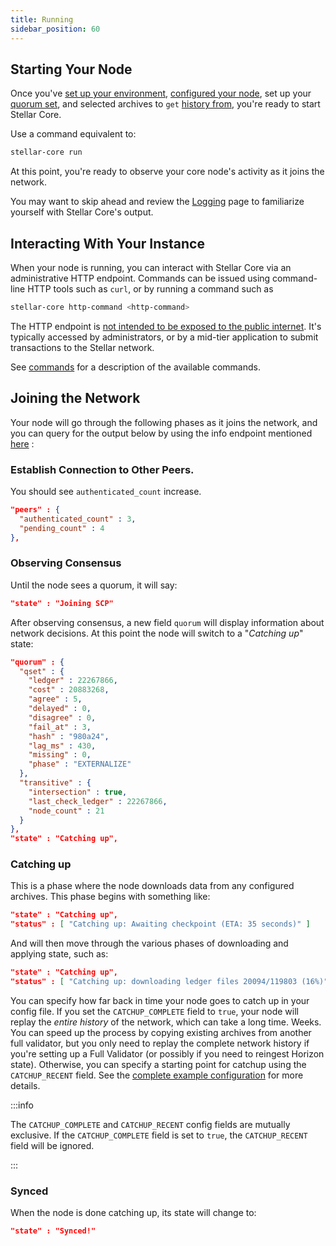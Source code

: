 ```yaml
---
title: Running
sidebar_position: 60
---
```


## Starting Your Node

Once you've [set up your environment](./prerequisites.mdx), [configured your node](./configuring.mdx), set up your [quorum set](./configuring.mdx#choosing-your-quorum-set), and selected archives to `get` [history from](./environment-preparation.mdx#history), you're ready to start Stellar Core.

Use a command equivalent to:

```bash
stellar-core run
```

At this point, you're ready to observe your core node's activity as it joins the network.

You may want to skip ahead and review the [Logging](./logging.mdx) page to familiarize yourself with Stellar Core's output.

## Interacting With Your Instance

When your node is running, you can interact with Stellar Core via an administrative HTTP endpoint. Commands can be issued using command-line HTTP tools such as `curl`, or by running a command such as

```bash
stellar-core http-command <http-command>
```

The HTTP endpoint is [not intended to be exposed to the public internet](./prerequisites.mdx#internal-system-access). It's typically accessed by administrators, or by a mid-tier application to submit transactions to the Stellar network.

See [commands](./commands.mdx) for a description of the available commands.

## Joining the Network

Your node will go through the following phases as it joins the network, and you can query for the output below by using the info endpoint mentioned [here](./monitoring.mdx#general-node-information) :

### Establish Connection to Other Peers.

You should see `authenticated_count` increase.

```json
"peers" : {
  "authenticated_count" : 3,
  "pending_count" : 4
},
```

### Observing Consensus

Until the node sees a quorum, it will say:

```json
"state" : "Joining SCP"
```

After observing consensus, a new field `quorum` will display information about network decisions. At this point the node will switch to a "_Catching up_" state:

```json
"quorum" : {
  "qset" : {
    "ledger" : 22267866,
    "cost" : 20883268,
    "agree" : 5,
    "delayed" : 0,
    "disagree" : 0,
    "fail_at" : 3,
    "hash" : "980a24",
    "lag_ms" : 430,
    "missing" : 0,
    "phase" : "EXTERNALIZE"
  },
  "transitive" : {
    "intersection" : true,
    "last_check_ledger" : 22267866,
    "node_count" : 21
  }
},
"state" : "Catching up",
```

### Catching up

This is a phase where the node downloads data from any configured archives. This phase begins with something like:

```json
"state" : "Catching up",
"status" : [ "Catching up: Awaiting checkpoint (ETA: 35 seconds)" ]
```

And will then move through the various phases of downloading and applying state, such as:

```json
"state" : "Catching up",
"status" : [ "Catching up: downloading ledger files 20094/119803 (16%)" ]
```

You can specify how far back in time your node goes to catch up in your config file. If you set the `CATCHUP_COMPLETE` field to `true`, your node will replay the _entire history_ of the network, which can take a long time. Weeks. You can speed up the process by copying existing archives from another full validator, but you only need to replay the complete network history if you're setting up a Full Validator (or possibly if you need to reingest Horizon state). Otherwise, you can specify a starting point for catchup using the `CATCHUP_RECENT` field. See the [complete example configuration] for more details.

:::info

The `CATCHUP_COMPLETE` and `CATCHUP_RECENT` config fields are mutually exclusive. If the `CATCHUP_COMPLETE` field is set to `true`, the `CATCHUP_RECENT` field will be ignored.

:::

### Synced

When the node is done catching up, its state will change to:

```json
"state" : "Synced!"
```

[complete example configuration]: https://github.com/stellar/stellar-core/blob/master/docs/stellar-core_example.cfg
